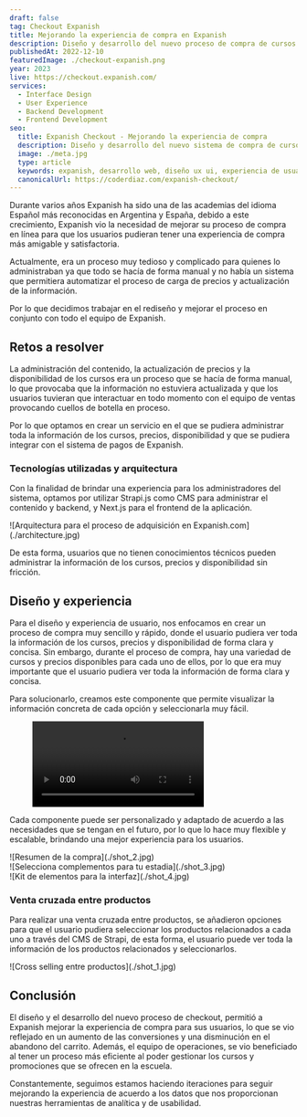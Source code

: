 ```yaml
---
draft: false
tag: Checkout Expanish
title: Mejorando la experiencia de compra en Expanish
description: Diseño y desarrollo del nuevo proceso de compra de cursos para Expanish, una escuela donde puedes aprender el idioma Español con sedes en Argentina y España.
publishedAt: 2022-12-10
featuredImage: ./checkout-expanish.png
year: 2023
live: https://checkout.expanish.com/
services:
  - Interface Design
  - User Experience
  - Backend Development
  - Frontend Development
seo:
  title: Expanish Checkout - Mejorando la experiencia de compra
  description: Diseño y desarrollo del nuevo sistema de compra de cursos para Expanish.com, una escuela donde puedes aprender el idioma Español con sede en España y Argentina.
  image: ./meta.jpg
  type: article
  keywords: expanish, desarrollo web, diseño ux ui, experiencia de usuario, sistema de compra, checkout, diseño de interfaz de usuario, desarrollo backend, desarrollo frontend,
  canonicalUrl: https://coderdiaz.com/expanish-checkout/
---
```


Durante varios años Expanish ha sido una de las academias del idioma Español más reconocidas en Argentina y España, debido a este crecimiento, Expanish vio la necesidad de mejorar su proceso de compra en línea para que los usuarios pudieran tener una experiencia de compra más amigable y satisfactoria.

Actualmente, era un proceso muy tedioso y complicado para quienes lo administraban ya que todo se hacía de forma manual y no había un sistema que permitiera automatizar el proceso de carga de precios y actualización de la información.

Por lo que decidimos trabajar en el rediseño y mejorar el proceso en conjunto con todo el equipo de Expanish.

## Retos a resolver

La administración del contenido, la actualización de precios y la disponibilidad de los cursos era un proceso que se hacía de forma manual, lo que provocaba que la información no estuviera actualizada y que los usuarios tuvieran que interactuar en todo momento con el equipo de ventas provocando cuellos de botella en proceso.

Por lo que optamos en crear un servicio en el que se pudiera administrar toda la información de los cursos, precios, disponibilidad y que se pudiera integrar con el sistema de pagos de Expanish.

### Tecnologías utilizadas y arquitectura
Con la finalidad de brindar una experiencia para los administradores del sistema, optamos por utilizar Strapi.js como CMS para administrar el contenido y backend, y Next.js para el frontend de la aplicación.

<div class="flex flex-col gap-4 not-prose md:-mx-10 my-6 md:my-12">
  ![Arquitectura para el proceso de adquisición en Expanish.com](./architecture.jpg)
</div>

De esta forma, usuarios que no tienen conocimientos técnicos pueden administrar la información de los cursos, precios y disponibilidad sin fricción.

## Diseño y experiencia

Para el diseño y experiencia de usuario, nos enfocamos en crear un proceso de compra muy sencillo y rápido, donde el usuario pudiera ver toda la información de los cursos, precios y disponibilidad de forma clara y concisa. Sin embargo, durante el proceso de compra, hay una variedad de cursos y precios disponibles para cada uno de ellos, por lo que era muy importante que el usuario pudiera ver toda la información de forma clara y concisa.

<Quote
  content="En Expanish, buscamos siempre brindar la mejor experiencia de compra para nuestros estudiantes, para que así, no haya dudas al momento de elegir un curso."
  avatar={Agustin}
  avatarAlt="Avatar de Agustin Vignale"
  author="Agustin Vignale"
  jobTitle="Co-fundador y Director comercial"
/>

Para solucionarlo, creamos este componente que permite visualizar la información concreta de cada opción y seleccionarla muy fácil.

<figure class="h-auto w-full">
  <video class="m-auto rounded-lg bg-background" loop controls autoplay src={OptionsVideo} />
</figure>

Cada componente puede ser personalizado y adaptado de acuerdo a las necesidades que se tengan en el futuro, por lo que lo hace muy flexible y escalable, brindando una mejor experiencia para los usuarios.

<div class="flex flex-col gap-4 not-prose md:-mx-10 my-6 md:my-12">
  <div class="grid grid-cols-2 gap-4 not-prose">
    <div class="relative">
      ![Resumen de la compra](./shot_2.jpg)
    </div>
    <div class="relative">
      ![Selecciona complementos para tu estadia](./shot_3.jpg)
    </div>
  </div>
  <div class="relative">
    ![Kit de elementos para la interfaz](./shot_4.jpg)
  </div>
</div>

### Venta cruzada entre productos

Para realizar una venta cruzada entre productos, se añadieron opciones para que el usuario pudiera seleccionar los productos relacionados a cada uno a través del CMS de Strapi, de esta forma, el usuario puede ver toda la información de los productos relacionados y seleccionarlos.

<div class="flex flex-col gap-4 not-prose md:-mx-10 my-6 md:my-12">
  <div class="relative">
    ![Cross selling entre productos](./shot_1.jpg)
  </div>
</div>

## Conclusión
El diseño y el desarrollo del nuevo 
proceso de checkout, permitió a Expanish mejorar la experiencia de compra para sus usuarios, lo que se vio reflejado en un aumento de las conversiones y una disminución en el abandono del carrito. Además, el equipo de operaciones, se vio beneficiado al tener un proceso más eficiente al poder gestionar los cursos y promociones que se ofrecen en la escuela.

Constantemente, seguimos estamos haciendo iteraciones para seguir mejorando la experiencia de acuerdo a los datos que nos proporcionan nuestras herramientas de analítica y de usabilidad.